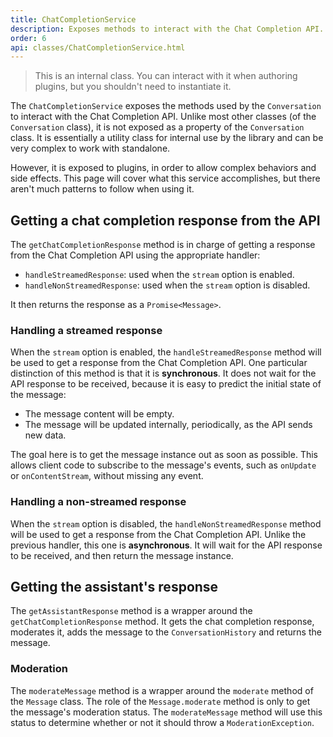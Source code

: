 ```yaml
---
title: ChatCompletionService
description: Exposes methods to interact with the Chat Completion API.
order: 6
api: classes/ChatCompletionService.html
---
```


> This is an internal class. You can interact with it when authoring plugins, but you shouldn't need to instantiate it.

The `ChatCompletionService` exposes the methods used by the `Conversation` to interact with the Chat Completion API.
Unlike most other classes (of the `Conversation` class), it is not exposed as a property of the `Conversation` class.
It is essentially a utility class for internal use by the library and can be very complex to work with standalone.

However, it is exposed to plugins, in order to allow complex behaviors and side effects.
This page will cover what this service accomplishes, but there aren't much patterns to follow when using it.

## Getting a chat completion response from the API

The `getChatCompletionResponse` method is in charge of getting a response from the Chat Completion API using the appropriate handler:

- `handleStreamedResponse`: used when the `stream` option is enabled.
- `handleNonStreamedResponse`: used when the `stream` option is disabled.

It then returns the response as a `Promise<Message>`.

### Handling a streamed response

When the `stream` option is enabled, the `handleStreamedResponse` method will be used to get a response from the Chat Completion API.
One particular distinction of this method is that it is **synchronous**. 
It does not wait for the API response to be received, because it is easy to predict the initial state of the message:

- The message content will be empty.
- The message will be updated internally, periodically, as the API sends new data.

The goal here is to get the message instance out as soon as possible.
This allows client code to subscribe to the message's events, such as `onUpdate` or `onContentStream`, without missing any event.

### Handling a non-streamed response

When the `stream` option is disabled, the `handleNonStreamedResponse` method will be used to get a response from the Chat Completion API.
Unlike the previous handler, this one is **asynchronous**.
It will wait for the API response to be received, and then return the message instance.

## Getting the assistant's response

The `getAssistantResponse` method is a wrapper around the `getChatCompletionResponse` method.
It gets the chat completion response, moderates it, adds the message to the `ConversationHistory` and returns the message.

### Moderation

The `moderateMessage` method is a wrapper around the `moderate` method of the `Message` class.
The role of the `Message.moderate` method is only to get the message's moderation status.
The `moderateMessage` method will use this status to determine whether or not it should throw a `ModerationException`.
